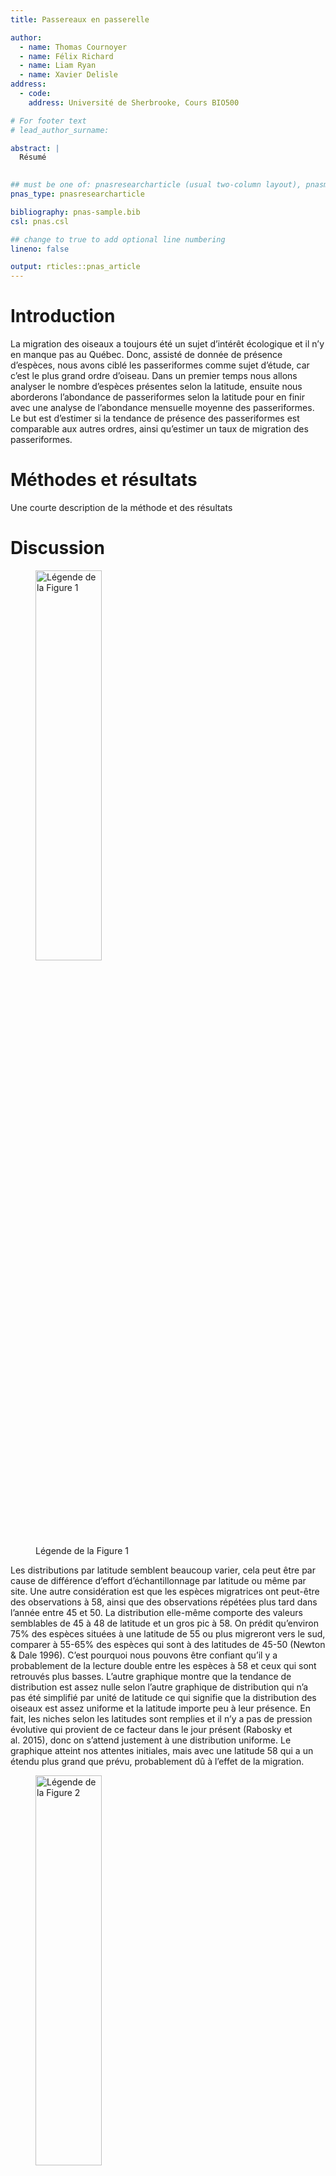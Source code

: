 ```yaml
---
title: Passereaux en passerelle

author:
  - name: Thomas Cournoyer
  - name: Félix Richard
  - name: Liam Ryan
  - name: Xavier Delisle
address:
  - code: 
    address: Université de Sherbrooke, Cours BIO500

# For footer text
# lead_author_surname: 

abstract: |
  Résumé 
  

## must be one of: pnasresearcharticle (usual two-column layout), pnasmathematics (one column layout), or pnasinvited (invited submissions only)
pnas_type: pnasresearcharticle

bibliography: pnas-sample.bib
csl: pnas.csl

## change to true to add optional line numbering
lineno: false

output: rticles::pnas_article
---
```


Introduction {.unnumbered}
========================================
La migration des oiseaux a toujours été un sujet d’intérêt écologique et il n’y en manque pas au Québec. Donc, assisté de donnée de présence d’espèces, nous avons ciblé les passeriformes comme sujet d’étude, car c’est le plus grand ordre d’oiseau. Dans un premier temps nous allons analyser le nombre d’espèces présentes selon la latitude, ensuite nous aborderons l’abondance de passeriformes selon la latitude pour en finir avec une analyse de l’abondance mensuelle moyenne des passeriformes. Le but est d’estimer si la tendance de présence des passeriformes est comparable aux autres ordres, ainsi qu’estimer un taux de migration des passeriformes.


Méthodes et résultats {.unnumbered}
========================================
Une courte description de la méthode et des résultats

Discussion {#submitting-manuscripts .unnumbered}
========================================

![Légende de la Figure 1](Figure2.png){width=50% height=40%}

Les distributions par latitude semblent beaucoup varier, cela peut être par cause de différence d’effort d’échantillonnage par latitude ou même par site. Une autre considération est que les espèces migratrices ont peut-être des observations à 58, ainsi que des observations répétées plus tard dans l’année entre 45 et 50. La distribution elle-même comporte des valeurs semblables de 45 à 48 de latitude et un gros pic à 58. On prédit qu’environ 75% des espèces situées à une latitude de 55 ou plus migreront vers le sud, comparer à 55-65% des espèces qui sont à des latitudes de 45-50 (Newton & Dale 1996). C’est pourquoi nous pouvons être confiant qu’il y a probablement de la lecture double entre les espèces à 58 et ceux qui sont retrouvés plus basses. L’autre graphique montre que la tendance de distribution est assez nulle selon l’autre graphique de distribution qui n’a pas été simplifié par unité de latitude ce qui signifie que la distribution des oiseaux est assez uniforme et la latitude importe peu à leur présence. En fait, les niches selon les latitudes sont remplies et il n’y a pas de pression évolutive qui provient de ce facteur dans le jour présent (Rabosky et al. 2015), donc on s’attend justement à une distribution uniforme. Le graphique atteint nos attentes initiales, mais avec une latitude 58 qui a un étendu plus grand que prévu, probablement dû à l’effet de la migration. 

![Légende de la Figure 2](Figure3.png){width=50% height=40%}

Les résultats nous démontrent une grande abondance d’observation entre les latitudes 45 et 50, ainsi qu’une présence modérée d’observation à proximité de la latitude 60. La tendance générale de notre modèle semble démontrer une baisse des observations plus les sites sont aux nord. Ces résultats ne sont pas surprenants lorsqu'on considère que la majorité des passereaux sont des oiseaux migrateurs qui pour la plupart préfère un climat plus tempéré qui est typiquement plus présent dans le sud du Québec (DesGranges & Morneau, 2010). La distribution des oiseaux serait influencée autant par des facteurs climatiques que des facteurs en liens avec les habitats suggérant que le climat peut indirectement influencer la distribution des oiseaux en affectant la végétation (DesGranges & Morneau, 2010). Malgré cette tendance, nous avons un bon nombre d’observation à proximité de la latitude 60 ce qui semble aller à l’encontre de notre tendance. Il faut se rappeler que nos sites d’échantillonnages sont répartis à différentes latitudes et que la majorité de nos sites se situe dans le sud du Québec sauf pour quelques sites répartis dans le nord du Québec à proximité de la latitude 60. L’absence de site entre ces deux extrêmes viendrait expliquer pourquoi il y a une chute si soudaine entre les abondances d’observations. L’observation d’espèces de passereaux nordiques reste tout de même conforme avec les résultats obtenus par DesGranges & Morneau (2010) qui eux avaient pu observer que certaines espèces restaient vraiment dans le nord de leur aire de répartition. Il serait intéressant de refaire l’expérience avec plus de sites qui seraient mieux répartis pour essayer de former un gradient continu de site d’observation du sud au nord. Ce gradient permettrait d’observer encore mieux la tendance ou à l’inverse de démontré que cette tendance était seulement l’objet de l’écart entre la répartition de nos sites d’observations. 

![Légende de la Figure 3](Figure4.png){width=50% height=40%}

La tendance d’abondance d’observations suit bien ce à quoi on s’attendrait dans un contexte de suivit d’oiseaux migrateurs selon les mois de l’année. On peut observer une hausse au niveau des observations en mars ce qui coïncide avec l’arrivée des espèces migratrices au Québec (Canada, 2018; Guénette, s. d.). Cette hausse est aussi dû au début de la période de nidification qui va se dérouler jusqu’en mai (Canada, 2018; Guénette, s. d.). Le deuxième pic d’observation est au mois d’août qui est le début de la migration inverse des espèces qui vont graduellement commencer leur migration au sud jusqu’au mois de novembre où les dernières espèces migratrices quittent le Québec pour aller vers des climats plus chauds (Canada, 2018; Guénette, s. d.). Notre modèle représente donc bien les variations attendues d’observations des oiseaux migrateurs selon les différents mois de l’année au Québec. 

<!-- ![Légende figure. \label{fig:img1}]("Figure2.png"){width=50% height=40%} -->


References {#references .unnumbered}
----------

References should be cited in numerical order as they appear in text;
this will be done automatically via bibtex, e.g. @belkin2002using and
@berard1994embedding [@coifman2005geometric]. All references, including
for the SI, should be included in the main manuscript file. References
appearing in both sections should not be duplicated. SI references
included in tables should be included with the main reference section.


<!-- Digital Figures {#sec:figures .unnumbered} -->
<!-- --------------- -->

<!-- ![Placeholder image of a frog with a long example caption to show -->
<!-- justification setting.<span data-label="fig:frog"></span>](Figure3.png) -->

<!-- Digital Figures {#sec:figures .unnumbered} -->
<!-- --------------- -->

<!-- ![Placeholder image of a frog with a long example caption to show -->
<!-- justification setting.<span data-label="fig:frog"></span>](Figure4.png) -->

<!-- Digital Figures {#sec:figures .unnumbered} -->
<!-- --------------- -->

Figures and Tables should be labelled and referenced in the standard way
using the `\label{}` and `\ref{}` commands.

Figure \[fig:frog\] shows an example of how to insert a column-wide
figure. To insert a figure wider than one column, please use the
`\begin{figure*}...\end{figure*}` environment. Figures wider than one
column should be sized to 11.4 cm or 17.8 cm wide.

Single column equations {#single-column-equations .unnumbered}
-----------------------

Authors may use 1- or 2-column equations in their article, according to
their preference.

To allow an equation to span both columns, options are to use the
`\begin{figure*}...\end{figure*}` environment mentioned above for
figures, or to use the `\begin{widetext}...\end{widetext}` environment
as shown in equation \[eqn:example\] below.

\showmatmethods
Références {#references .unnumbered}
=====================================
\pnasbreak
